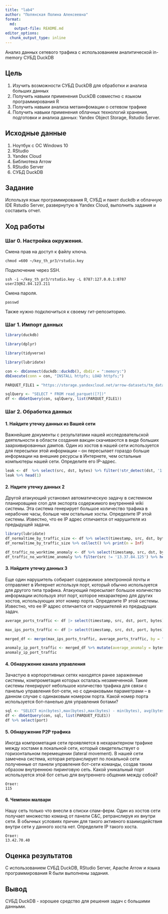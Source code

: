 ```yaml
---
title: "lab4"
author: "Полянская Полина Алексеевна"
format:   
  md:
    output-file: README.md
editor_options: 
  chunk_output_type: inline
---
```


Анализ данных сетевого трафика с использованием
аналитической in-memory СУБД DuckDB

## Цель

1. Изучить возможности СУБД DuckDB для обработки и анализа больших данных \n
2. Получить навыки применения DuckDB совместно с языком программирования R \n
3. Получить навыки анализа метаинфомации о сетевом трафике \n
4. Получить навыки применения облачных технологий хранения, подготовки и
анализа данных: Yandex Object Storage, Rstudio Server. \n 

## Исходные данные

1.  Ноутбук с ОС Windows 10
2.  RStudio
3.  Yandex Cloud
4.  Библиотека Arrow
5.  RStudio Server
6.  СУБД DuckDB

## Задание 

Используя язык программирования R, СУБД и пакет
duckdb и облачную IDE Rstudio Server, развернутую в
Yandex Cloud, выполнить задания и составить отчет.

## Ход работы

### Шаг 0. Настройка окружения. 

Смена прав на доступ к файлу ключа.
```{}
chmod =600 ~/key_th_pr3/rstudio.key
```

Подключение через SSH.
```{}
ssh -i ~/key_th_pr3/rstudio.key -L 8787:127.0.0.1:8787 user23@62.84.123.211
```

Смена пароля.
```{}
passwd
```

Также нужно подключиться к своему гит-репозиторию.

### Шаг 1. Импорт данных

```r
library(duckdb)
```
```r
library(dplyr)
```
```r
library(tidyverse)
```
```r
library(lubridate)
```
```r
con <- dbConnect(duckdb::duckdb(), dbdir = ":memory:")
dbExecute(conn = con, "INSTALL httpfs; LOAD httpfs;")
```
```r
PARQUET_FILE1 = "https://storage.yandexcloud.net/arrow-datasets/tm_data.pqt"

sqlQuery <- "SELECT * FROM read_parquet([?])"
df <- dbGetQuery(con, sqlQuery, list(PARQUET_FILE1))
```

### Шаг 2. Обработка данных

#### 1. Найдите утечку данных из Вашей сети
Важнейшие документы с результатами нашей исследовательской деятельности в области создания вакцин скачиваются в виде больших заархивированных дампов. Один из хостов в нашей сети используется для пересылки этой информации – он пересылает гораздо больше информации на внешние ресурсы в Интернете, чем остальные компьютеры нашей сети. Определите его IP-адрес.

```r
leak <- df  %>% select(src, dst, bytes) %>% filter(!str_detect(dst, '1[2-4].*')) %>% group_by(src) %>% summarise(bytes_amount = sum(bytes)) %>% arrange(desc(bytes_amount)) %>% collect()
leak %>% head(1)
```

#### 2. Надите утечку данных 2
Другой атакующий установил автоматическую задачу в системном планировщике cron для экспорта содержимого внутренней wiki системы. Эта система генерирует большое количество трафика в нерабочие часы, больше чем остальные хосты. Определите IP этой системы. Известно, что ее IP адрес отличается от нарушителя из предыдущей задачи.

```r
library(lubridate)
df_normaltime_by_traffic_size <- df %>% select(timestamp, src, dst, bytes) %>% filter(!str_detect(dst, '1[2-4].*')) %>% mutate(timestamp = hour(as_datetime(timestamp/1000))) %>% group_by(timestamp) %>% summarize(traffic_size = sum(bytes)) %>% arrange(desc(traffic_size))
df_normaltime_by_traffic_size %>% collect() %>% print(n = Inf)
```
```r
df_traffic_no_worktime_anomaly <- df %>% select(timestamp, src, dst, bytes) %>% mutate(timestamp = hour(as_datetime(timestamp/1000))) %>% filter(!str_detect(dst, '1[2-4].*') & timestamp >= 0 & timestamp <= 15)  %>% group_by(src) %>% summarise(bytes_amount = sum(bytes)) %>% arrange(desc(bytes_amount)) %>% collect()
df_traffic_no_worktime_anomaly %>% filter(src != '13.37.84.125') %>% head(1)
```

#### 3. Найдите утечку данных 3
Еще один нарушитель собирает содержимое электронной почты и отправляет в Интернет используя порт, который обычно используется для другого типа трафика. Атакующий пересылает большое количество информации используя этот порт, которое нехарактерно для других хостов, использующих этот номер порта. 
Определите IP этой системы. Известно, что ее IP адрес отличается от нарушителей из предыдущих задач.

```r
average_ports_traffic <- df |> select(timestamp, src, dst, port, bytes) %>% filter(!str_detect(dst, '1[2-4].')) %>% group_by(src, port) %>% summarise(bytes_ip_port = sum(bytes)) %>% group_by(port) %>% summarise(average_port_traffic = mean(bytes_ip_port)) %>% arrange(desc(average_port_traffic)) |> collect()
```
```r
max_ips_ports_traffic <- df |> select(timestamp, src, dst, port, bytes) %>% filter(!str_detect(dst, '1[2-4].')) %>% group_by(src, port) %>% summarise(bytes_ip_port = sum(bytes)) %>% collect() %>% group_by(port) %>% top_n(1, bytes_ip_port) %>% arrange(desc(bytes_ip_port))
```
```r
merged_df <- merge(max_ips_ports_traffic, average_ports_traffic, by = "port")

anomaly_ip_port_traffic <- merged_df %>% mutate(average_anomaly = bytes_ip_port/average_port_traffic) %>% arrange(desc(average_anomaly)) %>% head(1)
anomaly_ip_port_traffic
```

#### 4. Обнаружение канала управления
Зачастую в корпоротивных сетях находятся ранее зараженные системы, компрометация которых осталась незамеченной. Такие системы генерируют небольшое количество трафика для связи с панелью управления бот-сети, но с одинаковыми параметрами – в данном случае с одинаковым номером порта.
Какой номер порта используется бот-панелью для управления ботами?

```r
sql <- "SELECT min(bytes),max(bytes),max(bytes) - min(bytes), avg(bytes), port,count(port) FROM read_parquet([?]) group by port having avg(bytes) - min(bytes) < 10 and min(bytes) != max(bytes)"
df <- dbGetQuery(con, sql, list(PARQUET_FILE1))
df %>% select(port)
```

#### 5. Обнаружение P2P трафика
Иногда компрометация сети проявляется в нехарактерном трафике между хостами в локальной сети, который свидетельствует о горизонтальном перемещении (lateral movement).
В нашей сети замечена система, которая ретранслирует по локальной сети полученные от панели управления бот-сети команды, создав таким образом внутреннюю пиринговую сеть.
Какой уникальный порт используется этой бот сетью для внутреннего общения между собой?

```{}
Ответ:
115
```

#### 6. Чемпион малвари
Нашу сеть только что внесли в списки спам-ферм. Один из хостов сети получает множество команд от панели C&C, ретранслируя их внутри сети. В обычных условиях причин для такого активного взаимодействия внутри сети у данного хоста нет.
Определите IP такого хоста.

```{}
Ответ:
13.42.70.40
```

## Оценка результатов

С использованием СУБД DuckDB, RStudio Server, Apache Arrow и языка программирования R были выполнены задания.

## Вывод

СУБД DuckDB - хорошее средство для решения задач с большими данными.

